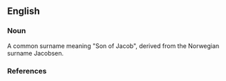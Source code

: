 ==English==

===Noun===
{{en-noun}}

A common surname meaning "Son of Jacob", derived from the Norwegian surname Jacobsen.

===References===